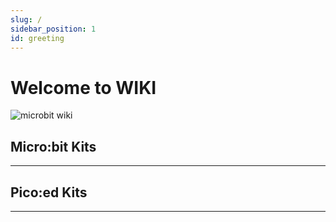 ```yaml
---
slug: /
sidebar_position: 1
id: greeting
---
```



# Welcome to WIKI

![microbit wiki](./images/microbit-wiki.jpg)

## Micro:bit Kits
---

<cardbox>
  <card
    href="./microbit-kits/microbit-starter-kit/"
    title="Micro:bit Starter Kit"
    description="Micro:bit starter kit for education."
    img={microbitIcon}
  />
</cardbox>


## Pico:ed Kits
---

<cardbox>
  <card
    href="./picoed-kits/picoed/"
    title="Pico:ed"
    description="ELECFREAKS Pico:ed V2 is a development board based on Raspberry Pi RP2040 MCU."
    img={picoedIcon}
  />
  <card
    href="./picoed-kits/cutebot"
    title="Cutebot Car"
    description="Cutebot car for Pico:ed."
    img={picoedCutebotIcon}
  />
</cardbox>
